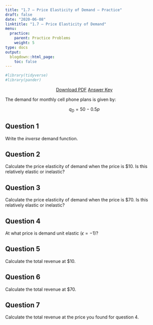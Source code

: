 ```yaml
---
title: "1.7 — Price Elasticity of Demand — Practice"
draft: false
date: "2020-06-08"
linktitle: "1.7 — Price Elasticity of Demand"
menu:
  practice:
    parent: Practice Problems
    weight: 5
type: docs
output:
  blogdown::html_page:
    toc: false
---
```

```r
#library(tidyverse)
#library(pander)
```

<p style="text-align:center"><a target="_blank" href="/practice/1.7-practice-pdf.pdf"><span class="btn btn-primary btn-lg"><i class="fas fa-file-pdf"></i> Download PDF</a></span> <a target="_blank" href="/practice/1.7-practice-answers.html"><span class="btn btn-primary btn-lg"><i class="far fa-life-ring"></i> Answer Key</a></span></p>


The demand for monthly cell phone plans is given by:

$$q_D =  50-0.5p$$

## Question 1 
Write the *inverse* demand function.

## Question 2 
Calculate the price elasticity of demand when the price is <span>&#36;</span>10. Is this relatively elastic or inelastic?

## Question 3
Calculate the price elasticity of demand when the price is <span>&#36;</span>70. Is this relatively elastic or inelastic?

## Question 4
At what price is demand unit elastic $(\epsilon=-1)$?

## Question 5
Calculate the total revenue at <span>&#36;</span>10.

## Question 6
Calculate the total revenue at <span>&#36;</span>70.

## Question 7
Calculate the total revenue at the price you found for question 4.